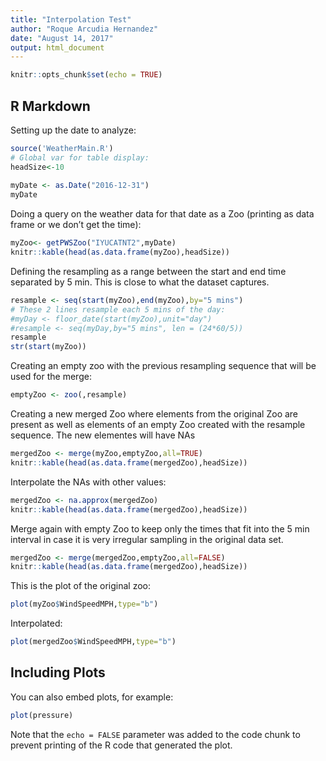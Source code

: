 ```yaml
---
title: "Interpolation Test"
author: "Roque Arcudia Hernandez"
date: "August 14, 2017"
output: html_document
---
```


```r
knitr::opts_chunk$set(echo = TRUE)
```

## R Markdown

Setting up the date to analyze:

```r
source('WeatherMain.R')
# Global var for table display:
headSize<-10
  
myDate <- as.Date("2016-12-31")
myDate
```

Doing a query on the weather data for that date as a Zoo (printing as data frame or we don't get the time):

```r
myZoo<- getPWSZoo("IYUCATNT2",myDate)
knitr::kable(head(as.data.frame(myZoo),headSize))
```

Defining the resampling as a range between the start and end time separated by 5 min. This is close to what the dataset captures.

```r
resample <- seq(start(myZoo),end(myZoo),by="5 mins")
# These 2 lines resample each 5 mins of the day:
#myDay <- floor_date(start(myZoo),unit="day")
#resample <- seq(myDay,by="5 mins", len = (24*60/5))
resample
str(start(myZoo))
```

Creating an empty zoo with the previous resampling sequence that will be used for the merge:

```r
emptyZoo <- zoo(,resample)
```

Creating a new merged Zoo where elements from the original Zoo are present as well as elements of an empty Zoo created with the resample sequence. The new elementes will have NAs

```r
mergedZoo <- merge(myZoo,emptyZoo,all=TRUE)
knitr::kable(head(as.data.frame(mergedZoo),headSize))
```

Interpolate the NAs with other values:

```r
mergedZoo <- na.approx(mergedZoo)
knitr::kable(head(as.data.frame(mergedZoo),headSize))
```

Merge again with empty Zoo to keep only the times that fit into the 5 min interval in case it is very irregular sampling in the original data set.

```r
mergedZoo <- merge(mergedZoo,emptyZoo,all=FALSE)
knitr::kable(head(as.data.frame(mergedZoo),headSize))
```

This is the plot of the original zoo:

```r
plot(myZoo$WindSpeedMPH,type="b")
```

Interpolated:

```r
plot(mergedZoo$WindSpeedMPH,type="b")
```


## Including Plots

You can also embed plots, for example:

```r
plot(pressure)
```

Note that the `echo = FALSE` parameter was added to the code chunk to prevent printing of the R code that generated the plot.
